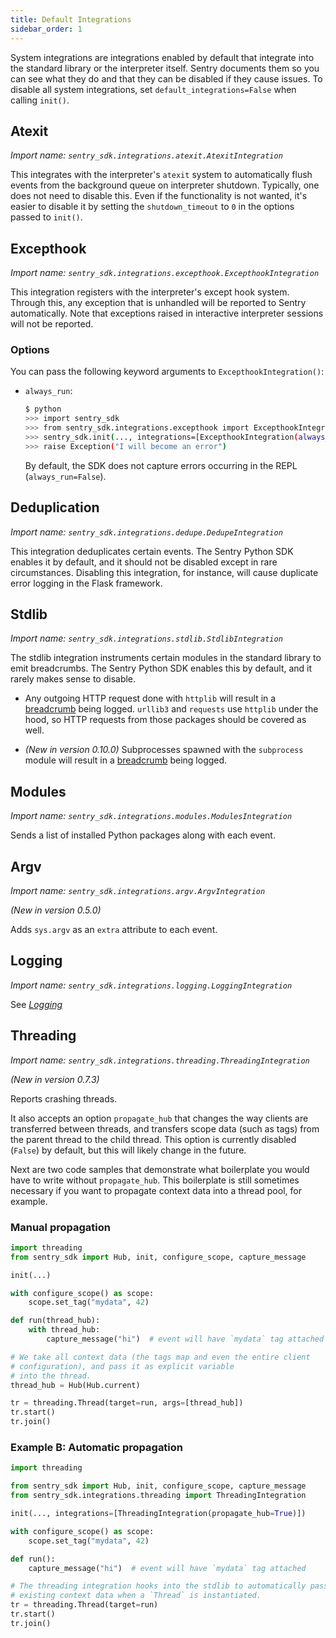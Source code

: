 ```yaml
---
title: Default Integrations
sidebar_order: 1
---
```


System integrations are integrations enabled by default that integrate into the
standard library or the interpreter itself. Sentry documents them so you can see
what they do and that they can be disabled if they cause issues. To disable
all system integrations, set `default_integrations=False` when calling `init()`.

## Atexit

_Import name: `sentry_sdk.integrations.atexit.AtexitIntegration`_

This integrates with the interpreter's `atexit` system to automatically flush
events from the background queue on interpreter shutdown. Typically, one does
not need to disable this. Even if the functionality is not wanted, it's easier to disable it by setting the `shutdown_timeout` to `0` in the options passed to
`init()`.

## Excepthook

_Import name: `sentry_sdk.integrations.excepthook.ExcepthookIntegration`_

This integration registers with the interpreter's except hook system. Through this,
any exception that is unhandled will be reported to Sentry automatically. Note that exceptions
raised in interactive interpreter sessions will not be reported.

### Options

You can pass the following keyword arguments to `ExcepthookIntegration()`:

- `always_run`:

  ```bash
  $ python
  >>> import sentry_sdk
  >>> from sentry_sdk.integrations.excepthook import ExcepthookIntegration
  >>> sentry_sdk.init(..., integrations=[ExcepthookIntegration(always_run=True)])
  >>> raise Exception("I will become an error")
  ```

  By default, the SDK does not capture errors occurring in the REPL (`always_run=False`).

## Deduplication

_Import name: `sentry_sdk.integrations.dedupe.DedupeIntegration`_

This integration deduplicates certain events. The Sentry Python SDK enables it by default, and it should not be disabled except in rare circumstances. Disabling this integration, for instance, will cause duplicate error logging in the Flask framework.

## Stdlib

_Import name: `sentry_sdk.integrations.stdlib.StdlibIntegration`_

The stdlib integration instruments certain modules in the standard library to emit breadcrumbs. The Sentry Python SDK enables this by default, and it rarely makes sense to disable.

- Any outgoing HTTP request done with `httplib` will result in a [breadcrumb](/enriching-error-data/breadcrumbs/) being logged. `urllib3` and `requests` use `httplib` under the hood, so HTTP requests from those packages should be covered as well.

- _(New in version 0.10.0)_ Subprocesses spawned with the `subprocess` module will result in a [breadcrumb](/enriching-error-data/breadcrumbs/) being logged.

## Modules

_Import name: `sentry_sdk.integrations.modules.ModulesIntegration`_

Sends a list of installed Python packages along with each event.

## Argv

_Import name: `sentry_sdk.integrations.argv.ArgvIntegration`_

_(New in version 0.5.0)_

Adds `sys.argv` as an `extra` attribute to each event.

## Logging

_Import name: `sentry_sdk.integrations.logging.LoggingIntegration`_

See [_Logging_](/platforms/python/logging/)

## Threading

_Import name: `sentry_sdk.integrations.threading.ThreadingIntegration`_

_(New in version 0.7.3)_

Reports crashing threads.

It also accepts an option `propagate_hub` that changes the way clients are transferred between threads, and transfers scope data (such as tags) from the parent thread to the child thread. This option is currently disabled (`False`) by default, but this will likely change in the future.

Next are two code samples that demonstrate what boilerplate you would have to write without `propagate_hub`. This boilerplate is still sometimes necessary if you want to propagate context data into a thread pool, for example.

### Manual propagation

```python
import threading
from sentry_sdk import Hub, init, configure_scope, capture_message

init(...)

with configure_scope() as scope:
    scope.set_tag("mydata", 42)

def run(thread_hub):
    with thread_hub:
        capture_message("hi")  # event will have `mydata` tag attached

# We take all context data (the tags map and even the entire client
# configuration), and pass it as explicit variable
# into the thread.
thread_hub = Hub(Hub.current)

tr = threading.Thread(target=run, args=[thread_hub])
tr.start()
tr.join()
```

### Example B: Automatic propagation

```python
import threading

from sentry_sdk import Hub, init, configure_scope, capture_message
from sentry_sdk.integrations.threading import ThreadingIntegration

init(..., integrations=[ThreadingIntegration(propagate_hub=True)])

with configure_scope() as scope:
    scope.set_tag("mydata", 42)

def run():
    capture_message("hi")  # event will have `mydata` tag attached

# The threading integration hooks into the stdlib to automatically pass
# existing context data when a `Thread` is instantiated.
tr = threading.Thread(target=run)
tr.start()
tr.join()
```
